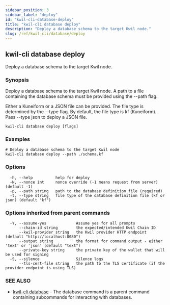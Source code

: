 ```yaml
---
sidebar_position: 3
sidebar_label: "deploy"
id: "kwil-cli-database-deploy"
title: "kwil-cli database deploy"
description: "Deploy a database schema to the target Kwil node."
slug: /ref/kwil-cli/database/deploy
---
```


## kwil-cli database deploy

Deploy a database schema to the target Kwil node.

### Synopsis

Deploy a database schema to the target Kwil node.
A path to a file containing the database schema must be provided using the --path flag.

Either a Kuneiform or a JSON file can be provided.  The file type is determined by the --type flag.
By default, the file type is kf (Kuneiform).  Pass --type json to deploy a JSON file.

```
kwil-cli database deploy [flags]
```

### Examples

```
# Deploy a database schema to the target Kwil node
kwil-cli database deploy --path ./schema.kf
```

### Options

```
  -h, --help          help for deploy
  -N, --nonce int     nonce override (-1 means request from server) (default -1)
  -p, --path string   path to the database definition file (required)
  -t, --type string   file type of the database definition file (kf or json) (default "kf")
```

### Options inherited from parent commands

```
  -Y, --assume-yes             Assume yes for all prompts
      --chain-id string        the expected/intended Kwil Chain ID
      --kwil-provider string   the Kwil provider HTTP endpoint (default "http://localhost:8080")
      --output string          the format for command output - either 'text' or 'json' (default "text")
      --private-key string     the private key of the wallet that will be used for signing
  -S, --silence                Silence logs
      --tls-cert-file string   the path to the TLS certificate (if the provider endpoint is using TLS)
```

### SEE ALSO

* [kwil-cli database](/docs/ref/kwil-cli/database)	 - The database command is a parent command containing subcommands for interacting with databases.

